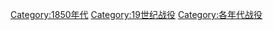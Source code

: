 [[Category:1850年代|Category:1850年代]]
[[Category:19世纪战役|Category:19世纪战役]]
[[Category:各年代战役|Category:各年代战役]]